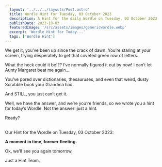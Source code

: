 ```yaml
---
  layout: '../../../layouts/Post.astro'
  title: Wordle Hint for Tuesday, 03 October 2023
  description: A Hint for the daily Wordle on Tuesday, 03 October 2023
  publishDate: 2023-10-03
  featuredImage: '/src/assets/images/genericwordle.webp'
  excerpt: 'Wordle Hint for Today...'
  tags: ['Wordle Hint']
---
```


  We get it, you’ve been up since the crack of dawn. You’re staring at your screen, trying desperately to get that coveted green row of letters. 

  What the heck could it be!??
  I’ve normally figured it out by now!
  I can’t let Aunty Margaret beat me again… 

  You’ve pored over dictionaries, thesauruses, and even that weird, dusty Scrabble book your Grandma had.

  And STILL, you just can’t get it. 

  Well, we have the answer, and we’re you’re friends, so we wrote you a hint for today’s Wordle.
  Not the answer! just a hint. 

  Ready?<br /><br />

  Our Hint for the Wordle on Tuesday, 03 October 2023:

  **A moment in time, forever fleeting.**

  Ok, we'll see you again tomorrow, 

  Just a Hint Team.
  